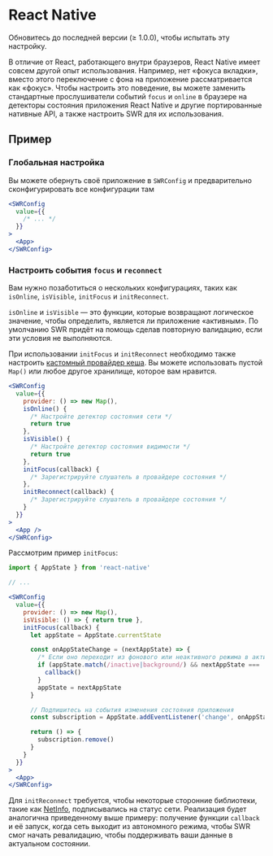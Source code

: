 
# React Native

<Callout>
  Обновитесь до последней версии (≥ 1.0.0), чтобы испытать эту настройку.
</Callout>

В отличие от React, работающего внутри браузеров, React Native имеет совсем другой опыт использования.
Например, нет «фокуса вкладки», вместо этого переключение с фона на приложение рассматривается как «фокус».
Чтобы настроить это поведение, вы можете заменить стандартные прослушиватели событий `focus` и `online`
в браузере на детекторы состояния приложения React Native и другие портированные нативные API,
а также настроить SWR для их использования.

## Пример

### Глобальная настройка

Вы можете обернуть своё приложение в `SWRConfig` и предварительно сконфигурировать все конфигурации там

```jsx
<SWRConfig
  value={{
    /* ... */
  }}
>
  <App>
</SWRConfig>
```

### Настроить события `focus` и `reconnect`

Вам нужно позаботиться о нескольких конфигурациях, таких как `isOnline`, `isVisible`, `initFocus` и `initReconnect`.

`isOnline` и `isVisible` — это функции, которые возвращают логическое значение, чтобы определить,
является ли приложение «активным». По умолчанию SWR придёт на помощь сделав повторную валидацию,
если эти условия не выполняются.

При использовании `initFocus` и `initReconnect` необходимо также настроить [кастомный провайдер кеша](/docs/advanced/cache).
Вы можете использовать пустой `Map()` или любое другое хранилище, которое вам нравится.

```jsx
<SWRConfig
  value={{
    provider: () => new Map(),
    isOnline() {
      /* Настройте детектор состояния сети */
      return true
    },
    isVisible() {
      /* Настройте детектор состояния видимости */
      return true
    },
    initFocus(callback) {
      /* Зарегистрируйте слушатель в провайдере состояния */
    },
    initReconnect(callback) {
      /* Зарегистрируйте слушатель в провайдере состояния */
    }
  }}
>
  <App />
</SWRConfig>
```

Рассмотрим пример `initFocus`:

```jsx
import { AppState } from 'react-native'

// ...

<SWRConfig
  value={{
    provider: () => new Map(),
    isVisible: () => { return true },
    initFocus(callback) {
      let appState = AppState.currentState

      const onAppStateChange = (nextAppState) => {
        /* Если оно переходит из фонового или неактивного режима в активный */
        if (appState.match(/inactive|background/) && nextAppState === 'active') {
          callback()
        }
        appState = nextAppState
      }

      // Подпишитесь на события изменения состояния приложения
      const subscription = AppState.addEventListener('change', onAppStateChange)

      return () => {
        subscription.remove()
      }
    }
  }}
>
  <App>
</SWRConfig>
```

Для `initReconnect` требуется, чтобы некоторые сторонние библиотеки, такие как
[NetInfo](https://github.com/react-native-netinfo/react-native-netinfo), подписывались на статус сети.
Реализация будет аналогична приведенному выше примеру: получение функции `callback` и её запуск,
когда сеть выходит из автономного режима, чтобы SWR смог начать ревалидацию, чтобы поддерживать
ваши данные в актуальном состоянии.
